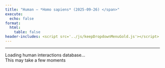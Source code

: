 ```yaml
---
title: "Human – *Homo sapiens* (2025-09-26) </span>"
execute:
  echo: false
format:
  html:
    table: false
header-includes: <script src='../js/keepDropdownMenuGold.js'></script>
---
```


***

```{=html}

<div id="loading-widget" class="loading-container">
  <div class="loading-spinner"></div>
  <div class="loading-text">Loading human interactions database...</div>
  <div class="loading-subtext">This may take a few moments</div>
</div>

<div id="table-content" style="opacity: 0;">
<!-- Injected automatically via Jinja -->
<link rel="stylesheet" href="https://cdn.datatables.net/1.13.6/css/jquery.dataTables.min.css">
<link rel="stylesheet" href="https://cdn.datatables.net/buttons/2.4.1/css/buttons.dataTables.min.css">
<link rel="stylesheet" href="https://cdn.datatables.net/responsive/2.5.0/css/responsive.dataTables.min.css">
<link rel="stylesheet" href="https://cdn.datatables.net/select/1.7.0/css/select.dataTables.min.css">
<link rel="stylesheet" href="https://cdnjs.cloudflare.com/ajax/libs/font-awesome/6.0.0-beta3/css/all.min.css">
<style>
    .dt-buttons {
        position: relative;
        z-index: 2; /* Your original value */
    }
    
    .dt-button-collection {
        z-index: 101; /* Your original value */
    }
    
    /* Mobile-only fixes for button collection */
    @media (max-width: 768px) {
        .dt-button-collection {
            z-index: 9999 !important;
            position: fixed !important;
            top: 10% !important; /* Move down from top to prevent cutting */
            left: 50% !important;
            transform: translateX(-50%) !important; /* Only horizontal centering */
            max-height: 80vh !important;
            max-width: 95vw !important;
            overflow-y: auto !important;
            box-shadow: 0 4px 12px rgba(0,0,0,0.15) !important;
            border-radius: 4px !important;
        }
        
        /* Ensure DataTable wrapper doesn't clip the dropdown */
        .dataTables_wrapper {
            overflow: visible !important;
        }
        
        /* Center-align and make buttons wrap properly */
        .dataTables_wrapper .dt-buttons {
            float: none !important;
            display: flex !important;
            flex-wrap: wrap !important;
            justify-content: center !important; /* Center align buttons */
            gap: 5px !important;
            width: 100% !important;
            max-width: 100% !important;
            overflow: visible !important;
        }
        
        /* Make individual buttons responsive */
        .dt-buttons .dt-button {
            flex: 0 1 auto !important;
            min-width: 0 !important;
            white-space: nowrap !important;
            font-size: 0.8rem !important;
            padding: 0.3rem 0.5rem !important;
        }
        
        .selection-counter {
            float: right;
            display: block;
            margin: 10px 10px 10px 0;
            text-align: right;
        }
    }
    
    /* Your existing styles with z-index adjustments */
    :root {
        --table-underline-offset: 1px;
        --table-underline-thickness: 1px;
        --table-line-height: 1.1;
    }
    
    table.dataTable {
        --underline-offset: var(--table-underline-offset);
        --underline-thickness: var(--table-underline-thickness);
        line-height: var(--table-line-height);
    }
    
    table.dataTable thead th {
        font-size: 90% !important;
    }
    
    table.dataTable tbody td {
        font-size: 90% !important;
    }
    
    table.dataTable.compact tbody td {
        padding-top: 5px !important;
        padding-bottom: 5px !important;
    }
    
    input[type="text"]::placeholder {
        font-style: italic;
        font-size: 80%;
    }
    
    .dataTables_wrapper .dataTables_info {
        font-weight: bold;
        margin-left: 0px !important;
        padding-top: 8px !important;
        clear: none !important;
    }
    
    .dataTables_wrapper .dt-buttons {
        float: left !important;
    }
    
    #top_info_display {
        float: none !important;
        text-align: right;
    }
    
    .selection-counter {
        color: #1f4eb6;
        font-weight: bold;
        font-size: 80%;
        float: right;
        margin-top: 8px;
        margin-right: 0px;
        padding: 5px 10px;
        background: #f9f9f9;
        border: 1px solid #ddd;
        border-radius: 4px;
        clear: right;
        text-align: right;
    }
    
    @media (max-width: 768px) {
        .selection-counter {
            float: right;
            display: block;
            margin: 10px 10px 10px 0;
            text-align: right;
        }
    }
    
    .top-controls-container {
        display: flex;
        align-items: center;
        justify-content: space-between;
        width: 100%;
        margin-bottom: 10px;
    }
    
    .buttons-container {
        display: flex;
        align-items: center;
        gap: 5px;
        flex-wrap: wrap;
    }
    
    @media (max-width: 768px) {
        .top-controls-container {
            flex-direction: column;
            align-items: flex-start;
            gap: 10px;
        }
    }
    
    .dataTables_wrapper .dt-layout-row.dt-layout-top .dt-layout-cell.dt-start {
        display: flex;
        align-items: center;
        flex-wrap: wrap;
        gap: 2px;
    }
    
    .custom-info-container {
        display: inline-flex;
        align-items: center;
        gap: 5px;
    }
    
    .custom-info-container .fa-solid {
        font-size: 1em;
        color: darkgreen;
    }
    
    .dataTables_wrapper .dt-buttons {
        display: inline-flex;
        gap: 5px;
    }
    
    /* Checkbox styles remain the same */
    table.dataTable tbody tr.selected td.select-checkbox::after {
        content: '✓';
        font-size: 0.8rem;
        color: #333;
        font-weight: bold;
        position: absolute;
        top: 50%;
        left: 50%;
        transform: translate(-50%, -50%);
        line-height: 1;
        pointer-events: none;
    }
    
    table.dataTable.compact>tbody>tr.selected>td.select-checkbox:after, 
    table.dataTable.compact>tbody>tr.selected>th.select-checkbox:after{
        margin-top: -0.025rem;
        margin-left: -0.05rem;
    }
    
    table.dataTable td.select-checkbox::before {
        position: relative;
    }
    
    table.dataTable td.select-checkbox {
        text-align: center;
        vertical-align: middle;
        padding: 0.5rem;
        width: 3.5rem;
        min-width: 2.5rem;
        position: relative;
    }
    
    table.dataTable tbody tr.selected td.select-checkbox::before {
        background: #f0f8ff;
        border-color: #337ab7;
    }
    
    table.dataTable.compact>tbody>tr>td.select-checkbox:before,
    table.dataTable.compact>tbody>tr>th.select-checkbox:before {
        margin-top: -0.3rem;
    }
    
    @media (max-width: 768px) {
        table.dataTable td.select-checkbox {
            padding: 0.25rem;
            width: 2rem;
            min-width: 1.5rem;
        }
    
        table.dataTable td.select-checkbox::before {
            width: 0.8rem;
            height: 0.8rem;
        }
        
        table.dataTable.compact>tbody>tr>td.select-checkbox:before,
        table.dataTable.compact>tbody>tr>th.select-checkbox:before {
            margin-top: -0.4rem;
        }
    
        table.dataTable tbody tr.selected td.select-checkbox::after {
            font-size: 0.7rem;
        }
    }
    
    /* Additional mobile fix for very small screens */
    @media (max-width: 480px) {
        .selection-counter {
            float: left;
            display: block;
            text-align: left;
            margin: 0 0 5px 0 !important;
        }
         .dt-button-collection {
            z-index: 10000 !important;
            position: fixed !important;
            max-width: 90vw; /* Prevent it from being too wide */
        }
        
    /* Make individual buttons full width on very small screens */
        .buttons-container {
            flex-direction: column; !important;
            width: 100%; /* Take full width */
            gap: 5px;
        }
        
        .dt-buttons {
            width: 100% !important; /* Full width for button container */
            display: flex !important;
            flex-direction: column !important; /* Stack buttons vertically */
            gap: 5px;
        }
        
        .dt-button {
            width: 100% !important; /* Each button takes full width */
            box-sizing: border-box;
            white-space: nowrap !important;
        }
        
        table.dataTable td.select-checkbox {
            padding: 0.2rem;
            width: 1.5rem;
            min-width: 1.2rem;
        }
    
        table.dataTable td.select-checkbox::before {
            width: 0.5rem;
            height: 0.5rem;
        }
    
        table.dataTable tbody tr.selected td.select-checkbox::after {
            font-size: 0.6rem;
        }
        
        input[type="text"]::placeholder {
            font-size: 60% !important;
        }
    }
    
    .dataTables_filter {
        display: none !important;
    }
</style>

<table id="human-table" class="display nowrap cell-border compact" style="width:100%">
    <thead></thead>
    <tfoot></tfoot>
</table>

<script src="https://code.jquery.com/jquery-3.7.0.min.js"></script>
<script src="https://cdn.datatables.net/1.13.6/js/jquery.dataTables.min.js"></script>
<script src="https://cdn.datatables.net/responsive/2.5.0/js/dataTables.responsive.min.js"></script>
<script src="https://cdn.datatables.net/buttons/2.4.1/js/dataTables.buttons.min.js"></script>
<script src="https://cdn.datatables.net/buttons/2.4.1/js/buttons.colVis.min.js"></script>
<script src="https://cdn.datatables.net/select/1.7.0/js/dataTables.select.min.js"></script>

<script src="https://cdnjs.cloudflare.com/ajax/libs/jszip/3.10.1/jszip.min.js"></script>

<script src="https://cdn.datatables.net/buttons/2.4.1/js/buttons.html5.min.js"></script>
<script src="https://cdn.datatables.net/buttons/2.4.1/js/buttons.copy.min.js"></script>


<script>

$.getJSON("../JSON/human_gene_pair.json", function(data) {

    const columns = [
  {
    "data": "Interaction_ID",
    "title": "<span title=\"Unique ConnectomeDB ID for each ligand\u2013receptor pair\">Interaction ID</span>"
  },
  {
    "data": "LR_Pair",
    "title": "<span title=\"Ligand-receptor Pair\">LR Pair</span>"
  },
  {
    "data": "Evidence",
    "title": "<span title=\"Direct: experimentally verified; Inferred: inferred from orthology\">Evidence</span>"
  },
  {
    "data": "AI_summary",
    "title": "<span title=\"Click the icon below to run Perplexity on the Human LR pair\">AI summary</span>"
  },
  {
    "data": "Ligand_Symbols",
    "title": "<span title=\"Official gene symbol (aliases, old names)\">Ligand Symbols</span>"
  },
  {
    "data": "Receptor_Symbols",
    "title": "<span title=\"Official gene symbol (aliases, old names)\">Receptor Symbols</span>"
  },
  {
    "data": "Ligand_HGNC_ID",
    "title": "<span title=\"HGNC gene ID for the ligand (link to HGNC)\">Ligand HGNC ID</span>"
  },
  {
    "data": "Receptor_HGNC_ID",
    "title": "<span title=\"HGNC gene ID for the receptor (link to HGNC)\">Receptor HGNC ID</span>"
  },
  {
    "data": "Ligand_ENSEMBL_ID",
    "title": "<span title=\"ENSEMBL gene ID for the ligand (link to ENSEMBL)\">Ligand ENSEMBL ID</span>"
  },
  {
    "data": "Receptor_ENSEMBL_ID",
    "title": "<span title=\"ENSEMBL gene ID for the receptor (link to ENSEMBL)\">Receptor ENSEMBL ID</span>"
  },
  {
    "data": "Human_Ligand_Symbols",
    "title": "<span title=\"Official gene symbol (aliases, old names)\">Human Ligand Symbols</span>"
  },
  {
    "data": "Human_Receptor_Symbols",
    "title": "<span title=\"Official gene symbol (aliases, old names)\">Human Receptor Symbols</span>"
  },
  {
    "data": "Ligand_Location",
    "title": "<span title=\"Location based on the predicted subcellular localization of the human proteome\">Ligand Location</span>"
  },
  {
    "data": "Receptor_Location",
    "title": "<span title=\"Location based on the predicted subcellular localization of the human proteome\">Receptor Location</span>"
  }
];

    // Build header HTML - add checkbox column back
    // Set the header for the first column to 'Copy' with a tooltip
    var headerHtml = '<tr><th title="Tick boxes for rows to download via the CSV/Excel buttons">Select</th>';
    columns.forEach(function(col) {
        headerHtml += '<th>' + (col.title || col.data || '') + '</th>';
    });
    headerHtml += '</tr>';
    $('#human-table thead').html(headerHtml);

    // // Calculate hidden columns based on total column count (adjust for checkbox column)
    var totalColumns = columns.length + 1; // +1 for checkbox column
    // // The original columns 4 and 5 (indices 3 and 4 in the `columns` array)
    // // become indices 4 and 5 after the checkbox column is prepended.
    // // var hiddenColumns = [3, 4]; // Hide original columns 3 and 4
    // var hiddenColumns = []; // Hide original columns 3 and 4

    // // NO NEED for now --- Add last 2 columns to hidden list (adjust this number as needed)
    // // Remember to adjust for the prepended checkbox column
    // for (var i = 2; i > 0; i--) {
    //     if (totalColumns - i >= 0) {
    //         hiddenColumns.push(totalColumns - i);
    //     }
    // }
    // Find column indices by name
    var hiddenColumnNames = ["Ligand XX ID", "Receptor XX ID", 'Human_Ligand_Symbols', 'Human_Receptor_Symbols'];
    var hiddenColumns = [];
    columns.forEach(function(column, index) {
        if (hiddenColumnNames.includes(column.name) || hiddenColumnNames.includes(column.title) || hiddenColumnNames.includes(column.data)) {
            hiddenColumns.push(index + 1); // +1 to account for checkbox column
        }
    });

    console.log('Hidden columns by name:', hiddenColumns);
    

    // Remove duplicates
    // hiddenColumns = [...new Set(hiddenColumns)];

    // console.log('Total columns:', totalColumns);
    // console.log('Hidden columns:', hiddenColumns);

    var table = $('#human-table').DataTable({
        data: data,
        columns: [
            {
                data: null,
                defaultContent: '',
                orderable: false,
                className: 'select-checkbox',
                width: '20px'
            }
        ].concat(columns), // Add checkbox column as first column
        scrollX: true,
        fixedHeader: false,
        fixedColumns: {
            start: 1,
        },
        autoWidth: true,
        responsive: false,
        dom: 'Bfrtip',
        searching: true,
        select: {
            style: 'multi',
            selector: 'td:first-child',
            info: false //to remove flashing of XX rows selected
        },
        lengthMenu: [[15, 25, 50, 100, -1], ["15", "25", "50", "100", "All"]],
        buttons: [
            { extend: 'pageLength', 
              text: function(dt, button, config) {
                return 'Show ' + dt.page.len() + ' Rows';
            } },
            { extend: 'colvis', text: 'Display Columns' },
            { extend: 'selectAll', text: 'Select All',
                action: function(e, dt, node, config) {
                    $.fn.dataTable.ext.buttons.selectAll.action.call(this, e, dt, node, config);
                    setTimeout(function() {
                        updateInfoDisplay();
                    }, 100);
                }
            },
            { extend: 'selectNone', text: 'Deselect All',
                action: function(e, dt, node, config) {
                    $.fn.dataTable.ext.buttons.selectNone.action.call(this, e, dt, node, config);
                    setTimeout(function() {
                        updateInfoDisplay();
                    }, 100);
                }
            },
            {
                extend: 'csvHtml5',
                filename: 'ConnectomeDB2025_human',
                exportOptions: {
                    columns: ':visible:not(:first-child)', // Export only visible columns, excluding checkbox
                    format: {
                        body: function(data, row, column, node) {
                            // Detect A.I. summary column by the chat bubble icon Perplexity instead of column position
                            if (data && data.toString().includes('Perplexity') && data.toString().includes('<a ') && data.toString().includes('href=')) {
                                var $temp = $('<div>').html(data);
                                var href = $temp.find('a').attr('href');
                                return href ? encodeURI(href) : data;
                            }
                            // For all other columns, strip HTML tags
                            return data.replace ? data.replace(/<[^>]*>/g, '') : data;
                        }
                    }
                },
                action: function(e, dt, button, config) {
                    var selectedRows = dt.rows('.selected').count();
                    if (selectedRows > 0) {
                        config.exportOptions.modifier = { selected: true };
                    } else {
                        config.exportOptions.modifier = { page: 'all', search: 'none' };
                    }
                    $.fn.dataTable.ext.buttons.csvHtml5.action.call(this, e, dt, button, config);
                }
            },
            {
                extend: 'excelHtml5',
                filename: 'ConnectomeDB2025_human',
                title: null,
                exportOptions: {
                    columns: ':visible:not(:first-child)', // Export only visible columns, excluding checkbox
                    format: {
                        body: function(data, row, column, node) {
                            // Detect A.I. summary column by the chat bubble icon Perplexity instead of column position
                            if (data && data.toString().includes('Perplexity') && data.toString().includes('<a ') && data.toString().includes('href=')) {
                                var $temp = $('<div>').html(data);
                                var href = $temp.find('a').attr('href');
                                return href ? encodeURI(href) : data;
                            }
                            return data.replace ? data.replace(/<[^>]*>/g, '') : data;
                        }
                    }
                },
                action: function(e, dt, button, config) {
                    var selectedRows = dt.rows('.selected').count();
                    if (selectedRows > 0) {
                        config.exportOptions.modifier = { selected: true };
                    } else {
                        config.exportOptions.modifier = { page: 'all', search: 'none' };
                    }
                    $.fn.dataTable.ext.buttons.excelHtml5.action.call(this, e, dt, button, config);
                }
            }
        ],
        columnDefs: [
            {
                orderable: false,
                className: 'select-checkbox',
                targets: 0
            },
            // Adjusted for checkbox column: Original column 11 is index 12
            { "className": "dt-center", "targets": [4] },
            // Adjusted for checkbox column: Original columns 5 and 6 are now at indices 5 and 6
            { "width": "275px", "targets": [5, 6] },
            { "visible": false, "targets": hiddenColumns }
        ],
        initComplete: function () {
            var api = this.api();
            $('.dataTables_wrapper .dt-layout-row.dt-layout-top .dt-layout-cell.dt-end').append('<div class="dataTables_info" id="top_info_display"></div>');

             // ADD THIS LINE: Create separate selection counter
            $('.dt-buttons').after('<div class="selection-counter" id="selection_counter">0 rows selected</div>');
        
            // --- Adjust your updateInfoDisplay function ---
            window.updateInfoDisplay = function() {
                var info = api.page.info();
                var selectedCount = api.rows('.selected').count();
                var filteredCount = api.rows({ search: 'applied' }).count();
                var totalCount = api.rows().count();
        
                var infoText = `Showing ${info.start + 1} to ${info.end} of ${filteredCount} entries`;
        
                if (filteredCount !== totalCount) {
                    infoText += ` (filtered from ${totalCount} total entries)`;
                }
        
                if (selectedCount > 0) {
                    var selectedInFiltered = api.rows({ search: 'applied' }).nodes().to$().filter('.selected').length;
                    infoText += ` - ${selectedInFiltered} rows selected`;
                }
        
                // Update BOTH the original (bottom) and the cloned (top) info elements
                // Make sure to update the one with the new ID for the top display
                $('#top_info_display_clone_2').html(infoText); // Update the cloned one
                $('.dataTables_wrapper .dataTables_info').html(infoText); // This will update the original bottom one
            };

            // ADD THIS: Simple counter update function
                window.updateSelectionCounter = function() {
                    var selectedCount = api.rows('.selected').count();
                    var filteredCount = api.rows({ search: 'applied' }).count();
                    var totalCount = api.rows().count();
                    
                    if (selectedCount > 0) {
                        var selectedInFiltered = api.rows({ search: 'applied' }).nodes().to$().filter('.selected').length;
                        $('#selection_counter').text(selectedInFiltered + ' rows selected');
                        $('#selection_counter').show();
                    } else {
                        $('#selection_counter').text('0 rows selected');
                    }
                };

            
            window.updateButtonText = function() {
                var filteredCount = api.rows({ search: 'applied' }).count();
                var totalCount = api.rows().count();
                
                if (filteredCount === totalCount) {
                    $('.buttons-select-all').text('Select All (' + totalCount + ')');
                } else {
                    $('.buttons-select-all').text('Select All Filtered (' + filteredCount + ')');
                }
            };

            // Add this event listener
            api.on('draw.dt select.dt deselect.dt', function() {
                setTimeout(updateButtonText, 100);
                setTimeout(updateInfoDisplay, 100);
                setTimeout(updateSelectionCounter, 100); // ADD THIS LINE
            });

            updateInfoDisplay(); // Call it once after setup
            updateSelectionCounter(); // ADD THIS LINE

            // Wait for DOM to be ready, then add filter
            setTimeout(function() {
                // Create a filter container directly above the table and headers
                var filterContainer = $('<div id="column-filters" style="background: white; padding-left: 0px; padding-right: 0px; padding-bottom: 10px; border: 0px solid #ddd; margin-bottom: 1px; width: 100%;"></div>');
                $('#human-table').closest('.dataTables_wrapper').prepend(filterContainer);

                // Append a style block with media query for smaller screens
                $('head').append(`
                    <style>
                        @media (max-width: 480px) { /* Adjust breakpoint as needed for "mobile" */
                            .mobile-tiny-input { /* Add a class to your input for targeting */
                                font-size: 0.8rem !important; /* Make font smaller */
                                padding: 5px !important;       /* Reduce padding */
                            }
                        }
                    </style>
                `);

                var filterDiv = $('<div style="max-width: 100%;"></div>');
                var label = $('<label></label>');

                // Create input without datalist (no autofill)
                var input = $('<input type="text" placeholder="Search Ligand(s) / Receptor(s): i.e. ACE, BK-2, CD24, EGFR, kuz" />') // Updated placeholder
                    .css({
                        'width': '100%',
                        'padding': '8px',
                        'font-size': '1.1rem',
                        'border': '1px solid #ccc',
                        'border-radius': '4px'
                    })
                    .addClass('mobile-tiny-input') // Add the class for mobile styling
                    .on('input keyup', function () {
                        var val = this.value;

                        // Remove any existing custom search
                        while($.fn.dataTable.ext.search.length > 0) {
                            $.fn.dataTable.ext.search.pop();
                        }

                        if (val === '') {
                            // If empty, don't add any custom search and reset ordering
                            api.order([]); // Remove custom ordering
                            api.draw();
                        } else {
                            const searchTerms = val.split(',').map(term => term.trim().toLowerCase()).filter(term => term !== '');

                            if (searchTerms.length > 0) {
                                // Use safe column names to search in Ligand_Symbols and Receptor_Symbols columns
                                $.fn.dataTable.ext.search.push(function(settings, data, dataIndex) {
                                    // Get the full row data object to access by safe column name
                                    var rowData = table.row(dataIndex).data();
                                    
                                    var ligandSymbols = rowData['Ligand_Symbols'] ? rowData['Ligand_Symbols'].toString().replace(/<[^>]*>/g, '').toLowerCase() : '';
                                    var receptorSymbols = rowData['Receptor_Symbols'] ? rowData['Receptor_Symbols'].toString().replace(/<[^>]*>/g, '').toLowerCase() : '';
                                    
                                    console.log("Searching for:", searchTerms);
                                    console.log("Ligand Symbols:", ligandSymbols);
                                    console.log("Receptor Symbols:", receptorSymbols);

                                    return searchTerms.some(term =>
                                        ligandSymbols.includes(term) || receptorSymbols.includes(term)
                                    );
                                });

                                // After filtering, apply the custom sort.
                                api.draw();
                            } else {
                                api.order([]); // Remove custom ordering if no valid search terms
                                api.draw();
                            }
                        }
                    });

                filterDiv.append(label).append(input);
                filterContainer.append(filterDiv);
            }, 100);
        } 
    });

    // FIXED: Custom sort function to use column indices instead of names
    api.on('order.dt search.dt', function () {
        var searchVal = $('#column-filters input[type="text"]').val();

        if (searchVal && searchVal.trim() !== '') {
            const searchTerms = searchVal
                .split(',')
                .map(term => term.trim().toLowerCase())
                .filter(term => term !== '');

            if (searchTerms.length === 0) return;

            // Get current order information from DataTables
            var currentOrder = api.order();
            var isCustomSearchActive = true;

            // Check if user is trying to sort by a specific column
            if (currentOrder.length > 0) {
                var sortColumnIndex = currentOrder[0][0];
                var sortDirection = currentOrder[0][1]; // 'asc' or 'desc'
                
                // If sorting by a column other than our search columns (Ligand_Symbols or Receptor_Symbols), 
                // let DataTables handle it normally
                if (sortColumnIndex !== 5 && sortColumnIndex !== 6) {
                    isCustomSearchActive = false;
                }
            }

            if (isCustomSearchActive) {
                api.rows().sort(function (rowIdxA, rowIdxB) {
                    let scoreA = 0;
                    let scoreB = 0;

                    const rowDataA = api.row(rowIdxA).data();
                    const rowDataB = api.row(rowIdxB).data();

                    const normalize = str =>
                        str ? str.toString().replace(/<[^>]*>/g, '').toLowerCase().trim() : '';

                    // Use safe column names to access data
                    const valuesA = [normalize(rowDataA['Ligand_Symbols']), normalize(rowDataA['Receptor_Symbols'])];
                    const valuesB = [normalize(rowDataB['Ligand_Symbols']), normalize(rowDataB['Receptor_Symbols'])];

                    searchTerms.forEach(term => {
                        valuesA.forEach(value => {
                            if (value === term) scoreA -= 1000;
                            else if (value.startsWith(term + ',')) scoreA -= 950;
                            else if (value.startsWith(term + ' ')) scoreA -= 900;
                            else if (value.includes('(' + term + ')')) scoreA -= 850;
                            else if (value.includes(term + ' ()')) scoreA -= 800;
                            else if (value.startsWith(term)) scoreA -= 700;
                            else if (value.includes(term)) scoreA -= 100;
                        });

                        valuesB.forEach(value => {
                            if (value === term) scoreB -= 1000;
                            else if (value.startsWith(term + ',')) scoreB -= 950;
                            else if (value.startsWith(term + ' ')) scoreB -= 900;
                            else if (value.includes('(' + term + ')')) scoreB -= 850;
                            else if (value.includes(term + ' ()')) scoreB -= 800;
                            else if (value.startsWith(term)) scoreB -= 700;
                            else if (value.includes(term)) scoreB -= 100;
                        });
                    });

                    return scoreA - scoreB;
                });
            }
        } else {
            // When no search is active, let DataTables handle sorting normally
            // Don't override with custom sorting
        }
    });

    // Event listener for when the search input is cleared manually
    $('#column-filters input[type="text"]').on('input', function() {
        if (this.value === '') {
            // When cleared, the 'search.dt' event handler above will reset the order
            table.draw();
        }
    });

});

</script>
</div>

<script>
// This script waits for the actual JSON data to load, not just a fixed delay
document.addEventListener('DOMContentLoaded', function() {
    // The script will be triggered when the JSON actually finishes loading
    // We'll add this to the end of the $.getJSON success callback in the table_block
    
    // Fallback: if nothing happens after 5 sec, show the table anyway
    setTimeout(function() {
        if (document.getElementById('table-content').style.opacity == '0') {
            document.getElementById('loading-widget').style.display = 'none';
            document.getElementById('table-content').style.opacity = '1';
        }
    }, 5000);
});

// Function to hide loading - will be called from the DataTable initialization
function hideLoadingShowTable() {
    document.getElementById('loading-widget').style.display = 'none';
    document.getElementById('table-content').style.opacity = '1';
}
</script>


```